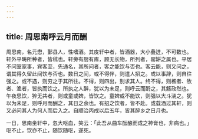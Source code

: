 ```yaml
---
---
---
```

title: 周思南呼云月而酬
---



周思南，名元懋，鄞县人，性嗜酒。其庋轩中者，皆酒器，大小叠迸，不可数也。轩外平畴所种者，皆秫也。轩旁有厨有库，顾无长物，所列者，罂缾之属也。平居不问室家事，宾客至，先通名，其所问者，客之能饮与否也。客云能，则又问之，谓其得久留此间饮与否也。数日之间，或不得伴，则遣人招之。或以事辞，则自往强之。或不遇，则穷之于其所往。不得，则四出，别求其人。终不得，则樵者、牧者、渔者，皆执而饮之。所执之人醉，犹以为未足，则呼云而酹之，其觞政然也。午夜思饮，猝无共者，则或童或婢，皆饮之。童婢或不能饮，则强以大斗浇之。犹以为未足，则呼月而酬之，其日之余也。有招之饮者，皆不赴。或载酒过其轩，则又必问其人为何人而后入之。自顺治丙戌以后五年，皆其醉乡之日月也。

一日，思南坐轩中，忽大呕血，笑云：「此吾从曲车酝酿而成之神膏也，非病也。」呕不止，饮亦不止，随饮随呕，遂死。